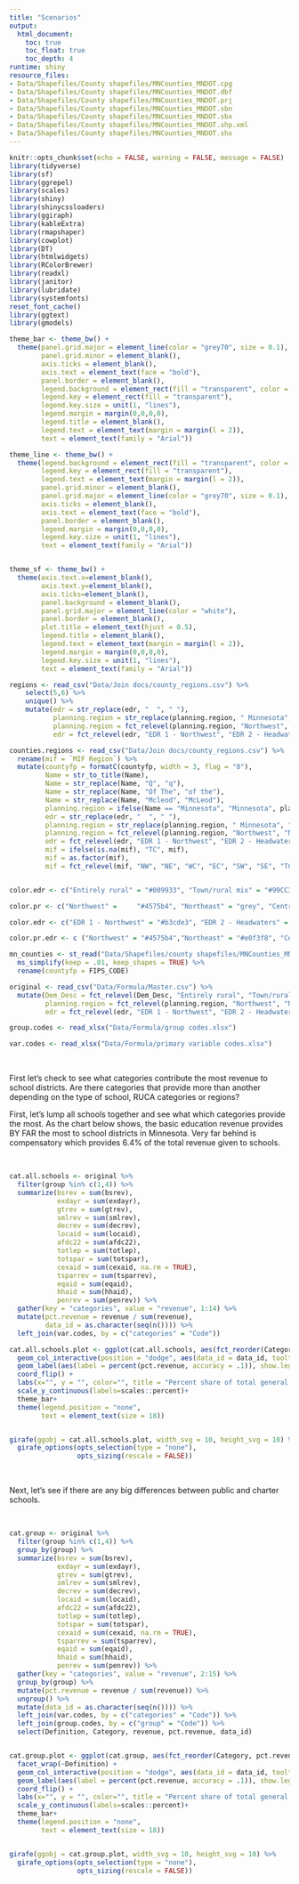 ```yaml
---
title: "Scenarios"
output:
  html_document:
    toc: true
    toc_float: true
    toc_depth: 4
runtime: shiny
resource_files:
- Data/Shapefiles/County shapefiles/MNCounties_MNDOT.cpg
- Data/Shapefiles/County shapefiles/MNCounties_MNDOT.dbf
- Data/Shapefiles/County shapefiles/MNCounties_MNDOT.prj
- Data/Shapefiles/County shapefiles/MNCounties_MNDOT.sbn
- Data/Shapefiles/County shapefiles/MNCounties_MNDOT.sbx
- Data/Shapefiles/County shapefiles/MNCounties_MNDOT.shp.xml
- Data/Shapefiles/County shapefiles/MNCounties_MNDOT.shx
---
```


```r
knitr::opts_chunk$set(echo = FALSE, warning = FALSE, message = FALSE)
library(tidyverse)
library(sf)
library(ggrepel)
library(scales)
library(shiny)
library(shinycssloaders)
library(ggiraph)
library(kableExtra)
library(rmapshaper)
library(cowplot)
library(DT)
library(htmlwidgets)
library(RColorBrewer)
library(readxl)
library(janitor)
library(lubridate)
library(systemfonts)
reset_font_cache()
library(ggtext)
library(gmodels)

```

```r
theme_bar <- theme_bw() +
  theme(panel.grid.major = element_line(color = "grey70", size = 0.1),
        panel.grid.minor = element_blank(),
        axis.ticks = element_blank(),
        axis.text = element_text(face = "bold"),
        panel.border = element_blank(),
        legend.background = element_rect(fill = "transparent", color = "transparent"),
        legend.key = element_rect(fill = "transparent"),
        legend.key.size = unit(1, "lines"),
        legend.margin = margin(0,0,0,0),
        legend.title = element_blank(),
        legend.text = element_text(margin = margin(l = 2)),
        text = element_text(family = "Arial"))

theme_line <- theme_bw() +
  theme(legend.background = element_rect(fill = "transparent", color = "transparent"),
        legend.key = element_rect(fill = "transparent"),
        legend.text = element_text(margin = margin(l = 2)),
        panel.grid.minor = element_blank(),
        panel.grid.major = element_line(color = "grey70", size = 0.1),
        axis.ticks = element_blank(),
        axis.text = element_text(face = "bold"),
        panel.border = element_blank(),
        legend.margin = margin(0,0,0,0),
        legend.key.size = unit(1, "lines"),
        text = element_text(family = "Arial"))


theme_sf <- theme_bw() +
  theme(axis.text.x=element_blank(),
        axis.text.y=element_blank(),
        axis.ticks=element_blank(),
        panel.background = element_blank(),
        panel.grid.major = element_line(color = "white"),
        panel.border = element_blank(),
        plot.title = element_text(hjust = 0.5),
        legend.title = element_blank(),
        legend.text = element_text(margin = margin(l = 2)),
        legend.margin = margin(0,0,0,0),
        legend.key.size = unit(1, "lines"),
        text = element_text(family = "Arial"))

regions <- read_csv("Data/Join docs/county_regions.csv") %>%
    select(5,6) %>%
    unique() %>%
    mutate(edr = str_replace(edr, "  ", " "),
           planning.region = str_replace(planning.region, " Minnesota", ""),
           planning.region = fct_relevel(planning.region, "Northwest", "Northeast", "Central", "Seven County Mpls-St Paul", "Southwest", "Southeast"),
           edr = fct_relevel(edr, "EDR 1 - Northwest", "EDR 2 - Headwaters", "EDR 3 - Arrowhead", "EDR 4 - West Central", "EDR 5 - North Central", "EDR 6E- Southwest Central", "EDR 6W- Upper Minnesota Valley", "EDR 7E- East Central", "EDR 7W- Central", "EDR 8 - Southwest", "EDR 9 - South Central", "EDR 10 - Southeast", "EDR 11 - 7 County Twin Cities", "Minnesota"))

counties.regions <- read_csv("Data/Join docs/county_regions.csv") %>%
  rename(mif = `MIF Region`) %>%
  mutate(countyfp = formatC(countyfp, width = 3, flag = "0"),
         Name = str_to_title(Name),
         Name = str_replace(Name, "Q", "q"),
         Name = str_replace(Name, "Of The", "of the"),
         Name = str_replace(Name, "Mcleod", "McLeod"),
         planning.region = ifelse(Name == "Minnesota", "Minnesota", planning.region) ,
         edr = str_replace(edr, "  ", " "),
         planning.region = str_replace(planning.region, " Minnesota", ""),
         planning.region = fct_relevel(planning.region, "Northwest", "Northeast", "Central", "Seven County Mpls-St Paul", "Southwest", "Southeast"),
         edr = fct_relevel(edr, "EDR 1 - Northwest", "EDR 2 - Headwaters", "EDR 3 - Arrowhead", "EDR 4 - West Central", "EDR 5 - North Central", "EDR 6E- Southwest Central", "EDR 6W- Upper Minnesota Valley", "EDR 7E- East Central", "EDR 7W- Central", "EDR 8 - Southwest", "EDR 9 - South Central", "EDR 10 - Southeast", "EDR 11 - 7 County Twin Cities", "Minnesota"),
         mif = ifelse(is.na(mif), "TC", mif),
         mif = as.factor(mif),
         mif = fct_relevel(mif, "NW", "NE", "WC", "EC", "SW", "SE", "TC"))


color.edr <- c("Entirely rural" = "#009933", "Town/rural mix" = "#99CC33", "Urban/town/rural mix" = "#CC9966", "Entirely urban" = "#754C29", "Minnesota" = "black")

color.pr <- c("Northwest" = 	"#4575b4", "Northeast" = "grey", "Central" = "#fee090", "Seven County Mpls-St Paul" = "#d73027", "Southwest" = "#91bfdb", "Southeast" = "#fc8d59", "Minnesota" = "black")

color.edr <- c("EDR 1 - Northwest" = "#b3cde3", "EDR 2 - Headwaters" = "#8c96c6", "EDR 3 - Arrowhead" = "#fe9929", "EDR 4 - West Central" = "#8856a7", "EDR 5 - North Central" = "#810f7c", "EDR 6E- Southwest Central" = "#e5f5f9", "EDR 6W- Upper Minnesota Valley" = "#bdc9e1", "EDR 7E- East Central" = "#99d8c9", "EDR 7W- Central" = "#2ca25f", "EDR 8 - Southwest" = "#74a9cf", "EDR 9 - South Central" = "#0570b0", "EDR 10 - Southeast" = "#d7301f", "EDR 11 - 7 County Twin Cities" = "#d8b365", "Minnesota" = "black")

color.pr.edr <- c ("Northwest" = "#4575b4","Northeast" = "#e0f3f8", "Central" = "#fee090", "Seven County Mpls-St Paul" = "#d73027", "Southwest" = "#91bfdb", "Southeast" = "#fc8d59", "Minnesota" = "black", "EDR 1 - Northwest" = "#b3cde3", "EDR 2 - Headwaters" = "#8c96c6", "EDR 3 - Arrowhead" = "#fe9929", "EDR 4 - West Central" = "#8856a7", "EDR 5 - North Central" = "#810f7c", "EDR 6E- Southwest Central" = "#e5f5f9", "EDR 6W- Upper Minnesota Valley" = "#bdc9e1", "EDR 7E- East Central" = "#99d8c9", "EDR 7W- Central" = "#2ca25f", "EDR 8 - Southwest" = "#74a9cf", "EDR 9 - South Central" = "#0570b0", "EDR 10 - Southeast" = "#d7301f", "EDR 11 - 7 County Twin Cities" = "#d8b365")

mn_counties <- st_read("Data/Shapefiles/county shapefiles/MNCounties_MNDOT.shp", quiet = TRUE) %>%
  ms_simplify(keep = .01, keep_shapes = TRUE) %>%
  rename(countyfp = FIPS_CODE)

```

```r
original <- read_csv("Data/Formula/Master.csv") %>%
  mutate(Dem_Desc = fct_relevel(Dem_Desc, "Entirely rural", "Town/rural mix", "Urban/town/rural mix", "Entirely urban"),
         planning.region = fct_relevel(planning.region, "Northwest", "Northeast", "Central", "Seven County Mpls-St Paul", "Southwest", "Southeast"),
         edr = fct_relevel(edr, "EDR 1 - Northwest", "EDR 2 - Headwaters", "EDR 3 - Arrowhead", "EDR 4 - West Central", "EDR 5 - North Central", "EDR 6E- Southwest Central", "EDR 6W- Upper Minnesota Valley", "EDR 7E- East Central", "EDR 7W- Central", "EDR 8 - Southwest", "EDR 9 - South Central", "EDR 10 - Southeast", "EDR 11 - 7 County Twin Cities", "Minnesota"))

group.codes <- read_xlsx("Data/Formula/group codes.xlsx")

var.codes <- read_xlsx("Data/Formula/primary variable codes.xlsx")

```

<br>

First let's check to see what categories contribute the most revenue to school districts. Are there categories that provide more than another depending on the type of school, RUCA categories or regions?

First, let's lump all schools together and see what which categories provide the most. As the chart below shows, the basic education revenue provides BY FAR the most to school districts in Minnesota. Very far behind is compensatory which provides 6.4% of the total revenue given to schools.

<br>

```r
cat.all.schools <- original %>%
  filter(group %in% c(1,4)) %>%
  summarize(bsrev = sum(bsrev),
            exdayr = sum(exdayr),
            gtrev = sum(gtrev), 
            smlrev = sum(smlrev), 
            decrev = sum(decrev), 
            locaid = sum(locaid), 
            afdc22 = sum(afdc22), 
            totlep = sum(totlep), 
            totspar = sum(totspar), 
            cexaid = sum(cexaid, na.rm = TRUE), 
            tsparrev = sum(tsparrev), 
            eqaid = sum(eqaid), 
            hhaid = sum(hhaid), 
            penrev = sum(penrev)) %>%
  gather(key = "categories", value = "revenue", 1:14) %>%
  mutate(pct.revenue = revenue / sum(revenue),
         data_id = as.character(seq(n()))) %>%
  left_join(var.codes, by = c("categories" = "Code"))

cat.all.schools.plot <- ggplot(cat.all.schools, aes(fct_reorder(Category, pct.revenue), pct.revenue)) +
  geom_col_interactive(position = "dodge", aes(data_id = data_id, tooltip = paste(Category, "\nTotal revenue: ", dollar(revenue), "\nPercent of total revenue: ", percent(pct.revenue, accuracy = .1), sep = ""))) +
  geom_label(aes(label = percent(pct.revenue, accuracy = .1)), show.legend = FALSE, color = "black", size = 5, position = position_dodge(width = .9)) +
  coord_flip() +
  labs(x="", y = "", color="", title = "Percent share of total general education revenue\nformula")+
  scale_y_continuous(labels=scales::percent)+
  theme_bar+
  theme(legend.position = "none",
        text = element_text(size = 18))


girafe(ggobj = cat.all.schools.plot, width_svg = 10, height_svg = 10) %>%
  girafe_options(opts_selection(type = "none"),
                 opts_sizing(rescale = FALSE))      

```

<br>

Next, let's see if there are any big differences between public and charter schools.

<br>

```r
cat.group <- original %>%
  filter(group %in% c(1,4)) %>%
  group_by(group) %>%
  summarize(bsrev = sum(bsrev),
            exdayr = sum(exdayr),
            gtrev = sum(gtrev), 
            smlrev = sum(smlrev), 
            decrev = sum(decrev), 
            locaid = sum(locaid), 
            afdc22 = sum(afdc22), 
            totlep = sum(totlep), 
            totspar = sum(totspar), 
            cexaid = sum(cexaid, na.rm = TRUE), 
            tsparrev = sum(tsparrev), 
            eqaid = sum(eqaid), 
            hhaid = sum(hhaid), 
            penrev = sum(penrev)) %>%
  gather(key = "categories", value = "revenue", 2:15) %>%
  group_by(group) %>%
  mutate(pct.revenue = revenue / sum(revenue)) %>%
  ungroup() %>%
  mutate(data_id = as.character(seq(n()))) %>%
  left_join(var.codes, by = c("categories" = "Code")) %>%
  left_join(group.codes, by = c("group" = "Code")) %>%
  select(Definition, Category, revenue, pct.revenue, data_id)


cat.group.plot <- ggplot(cat.group, aes(fct_reorder(Category, pct.revenue), pct.revenue)) +
  facet_wrap(~Definition) +
  geom_col_interactive(position = "dodge", aes(data_id = data_id, tooltip = paste("School type: ", Definition, "n", Category, "\nTotal revenue: ", dollar(revenue), "\nPercent of total revenue: ", percent(pct.revenue, accuracy = .1), sep = ""))) +
  geom_label(aes(label = percent(pct.revenue, accuracy = .1)), show.legend = FALSE, color = "black", size = 5, position = position_dodge(width = .9)) +
  coord_flip() +
  labs(x="", y = "", color="", title = "Percent share of total general education revenue\nformula")+
  scale_y_continuous(labels=scales::percent)+
  theme_bar+
  theme(legend.position = "none",
        text = element_text(size = 18))


girafe(ggobj = cat.group.plot, width_svg = 10, height_svg = 10) %>%
  girafe_options(opts_selection(type = "none"),
                 opts_sizing(rescale = FALSE))      


```